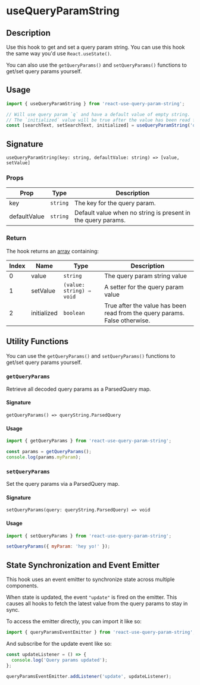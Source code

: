 
<Meta title="Hooks/useQueryParamString" />

<h1>useQueryParamString</h1>

## Description

Use this hook to get and set a query param string. You can use this hook the same way you'd use `React.useState()`.

You can also use the `getQueryParams()` and `setQueryParams()` functions to get/set query params yourself.

## Usage

```jsx
import { useQueryParamString } from 'react-use-query-param-string';
```

```jsx
// Will use query param `q` and have a default value of empty string.
// The `initialized` value will be true after the value has been read from the query params.
const [searchText, setSearchText, initialized] = useQueryParamString('q', '');
```

## Signature

`useQueryParamString(key: string, defaultValue: string) => [value, setValue]`

### Props

| Prop         | Type     | Description                                                  |
| ------------ | -------- | ------------------------------------------------------------ |
| key          | `string` | The key for the query param.                                 |
| defaultValue | `string` | Default value when no string is present in the query params. |

### Return

The hook returns an [array](https://developer.mozilla.org/en-US/docs/Web/JavaScript/Reference/Global_Objects/Array) containing:

| Index | Name        | Type                     | Description                                                                |
| ----- | ----------- | ------------------------ | -------------------------------------------------------------------------- |
| 0     | value       | `string`                 | The query param string value                                               |
| 1     | setValue    | `(value: string) ⇒ void` | A setter for the query param value                                         |
| 2     | initialized | `boolean`                | True after the value has been read from the query params. False otherwise. |

## Utility Functions

You can use the `getQueryParams()` and `setQueryParams()` functions to get/set query params yourself.

### `getQueryParams`

Retrieve all decoded query params as a ParsedQuery map.

#### Signature

`getQueryParams() => queryString.ParsedQuery`

#### Usage

```jsx
import { getQueryParams } from 'react-use-query-param-string';
```

```jsx
const params = getQueryParams();
console.log(params.myParam);
```

### `setQueryParams`

Set the query params via a ParsedQuery map.

#### Signature

`setQueryParams(query: queryString.ParsedQuery) => void`

#### Usage

```jsx
import { setQueryParams } from 'react-use-query-param-string';
```

```jsx
setQueryParams({ myParam: 'hey yo!' });
```

## State Synchronization and Event Emitter

This hook uses an event emitter to synchronize state across multiple components.

When state is updated, the event `"update"` is fired on the emitter. This causes all hooks to fetch the latest value from the query params to stay in sync.

To access the emitter directly, you can import it like so:

```jsx
import { queryParamsEventEmitter } from 'react-use-query-param-string';
```

And subscribe for the update event like so:

```jsx
const updateListener = () => {
  console.log('Query params updated');
};

queryParamsEventEmitter.addListener('update', updateListener);
```
